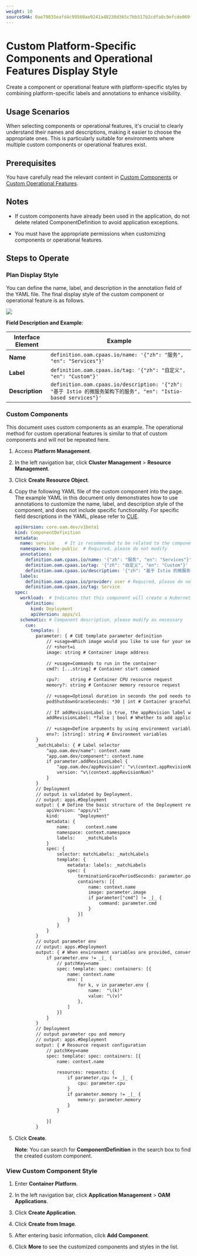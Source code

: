 ```yaml
---
weight: 10
sourceSHA: 0ae79835eafd4c99560ae9241a48230d365c7bb517b2cdfa0c9efcde069f4b97
---
```


# Custom Platform-Specific Components and Operational Features Display Style

Create a component or operational feature with platform-specific styles by combining platform-specific labels and annotations to enhance visibility.

## Usage Scenarios

When selecting components or operational features, it's crucial to clearly understand their names and descriptions, making it easier to choose the appropriate ones. This is particularly suitable for environments where multiple custom components or operational features exist.

## Prerequisites

You have carefully read the relevant content in [Custom Components](https://kubevela.io/zh/docs/platform-engineers/components/custom-component/) or [Custom Operational Features](https://kubevela.io/zh/docs/platform-engineers/traits/customize-trait/).

## Notes

- If custom components have already been used in the application, do not delete related ComponentDefinition to avoid application exceptions.

- You must have the appropriate permissions when customizing components or operational features.

## Steps to Operate

### Plan Display Style

You can define the name, label, and description in the annotation field of the YAML file. The final display style of the custom component or operational feature is as follows.

<img src="../assets/00-oam_custom_comp.png" />

**Field Description and Example**:

| Interface Element | Example                                                                                                   |
| ------------------ | ----------------------------------------------------------------------------------------------------- |
| **Name**           | `definition.oam.cpaas.io/name: '{"zh": "服务", "en": "Services"}'`                                     |
| **Label**          | `definition.oam.cpaas.io/tag: '{"zh": "自定义", "en": "Custom"}'`                                       |
| **Description**    | `definition.oam.cpaas.io/description: '{"zh": "基于 Istio 的微服务架构下的服务", "en": "Istio-based services"}'` |

### Custom Components

This document uses custom components as an example. The operational method for custom operational features is similar to that of custom components and will not be repeated here.

1. Access **Platform Management**.

2. In the left navigation bar, click **Cluster Management** > **Resource Management**.

3. Click **Create Resource Object**.

4. Copy the following YAML file of the custom component into the page. The example YAML in this document only demonstrates how to use annotations to customize the name, label, and description style of the component, and does not include specific functionality. For specific field descriptions in the YAML, please refer to [CUE](../concepts/cue.mdx).

   ```yaml
   apiVersion: core.oam.dev/v1beta1
   kind: ComponentDefinition
   metadata:
     name: service    # It is recommended to be related to the component name; must start and end with a-z, 0-9; supports using a-z, 0-9, -, .
     namespace: kube-public  # Required, please do not modify
     annotations:
       definition.oam.cpaas.io/name: '{"zh": "服务", "en": "Services"}'
       definition.oam.cpaas.io/tag: '{"zh": "自定义", "en": "Custom"}'    
       definition.oam.cpaas.io/description: '{"zh": "基于 Istio 的微服务架构下的服务", "en": "Istio-based services"}'
     labels:
       definition.oam.cpaas.io/provider: user # Required, please do not modify
       definition.oam.cpaas.io/tag: Service
   spec:
     workload:  # Indicates that this component will create a Kubernetes Deployment resource
       definition:
         kind: Deployment
         apiVersion: apps/v1
     schematic: # Component description, please modify as necessary
       cue:
         template: |
           parameter: { # CUE template parameter definition
               // +usage=Which image would you like to use for your service
               // +short=i
               image: string # Container image address
        
               // +usage=Commands to run in the container
               cmd?: [...string] # Container start command
        
               cpu?:    string # Container CPU resource request
               memory?: string # Container memory resource request
        
               // +usage=Optional duration in seconds the pod needs to terminate gracefully
               podShutdownGraceSeconds: *30 | int # Container graceful shutdown time
        
               // If addRevisionLabel is true, the appRevision label will be added to the underlying pods
               addRevisionLabel: *false | bool # Whether to add application version label
        
               // +usage=Define arguments by using environment variables
               env?: [string]: string # Environment variables
           }
           _matchLabels: { # Label selector
               "app.oam.dev/name": context.name
               "app.oam.dev/component": context.name
               if parameter.addRevisionLabel {
                   "app.oam.dev/appRevision": "v\(context.appRevisionNum)"
                   version: "v\(context.appRevisionNum)"
               }
           }
           // Deployment
           // output is validated by Deployment.
           // output: apps.#Deployment
           output: { # Define the basic structure of the Deployment resource
               apiVersion: "apps/v1"
               kind:       "Deployment"
               metadata: {
                   name:      context.name
                   namespace: context.namespace
                   labels:    _matchLabels
               }
               spec: {
                   selector: matchLabels: _matchLabels
                   template: {
                       metadata: labels: _matchLabels
                       spec: {
                           terminationGracePeriodSeconds: parameter.podShutdownGraceSeconds
                           containers: [{
                               name: context.name
                               image: parameter.image
                               if parameter["cmd"] != _|_ {
                                   command: parameter.cmd
                               }
                           }]
                       }
                   }
               }
           }
           // output parameter env
           // output: apps.#Deployment
           output: { # When environment variables are provided, convert them into container environment variable configurations
               if parameter.env != _|_ {
                   // patchKey=name
                   spec: template: spec: containers: [{
                       name: context.name
                       env: [
                           for k, v in parameter.env {
                               name:  "\(k)"
                               value: "\(v)"
                           },
                       ]
                   }]
               }
           }
           // Deployment
           // output parameter cpu and memory
           // output: apps.#Deployment
           output: { # Resource request configuration
               // patchKey=name
               spec: template: spec: containers: [{
                   name: context.name
        
                   resources: requests: {
                       if parameter.cpu != _|_ {
                           cpu: parameter.cpu
                       }
                       if parameter.memory != _|_ {
                           memory: parameter.memory
                       }
                   }
        
               }]
           }
   ```

5. Click **Create**.

   **Note**: You can search for **ComponentDefinition** in the search box to find the created custom component.

### View Custom Component Style

1. Enter **Container Platform**.

2. In the left navigation bar, click **Application Management** > **OAM Applications**.

3. Click **Create Application**.

4. Click **Create from Image**.

5. After entering basic information, click **Add Component**.

6. Click **More** to see the customized components and styles in the list.
